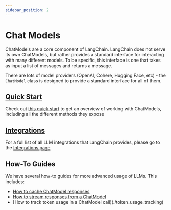 ```yaml
---
sidebar_position: 2
---
```


# Chat Models

ChatModels are a core component of LangChain.
LangChain does not serve its own ChatModels, but rather provides a standard interface for interacting with many different models. To be specific, this interface is one that takes as input a list of messages and returns a message.


There are lots of model providers (OpenAI, Cohere, Hugging Face, etc) - the `ChatModel` class is designed to provide a standard interface for all of them.

## [Quick Start](./quick_start)

Check out [this quick start](./quick_start) to get an overview of working with ChatModels, including all the different methods they expose

## [Integrations](/docs/integrations/chat/)

For a full list of all LLM integrations that LangChain provides, please go to the [Integrations page](/docs/integrations/chat/)

## How-To Guides

We have several how-to guides for more advanced usage of LLMs.
This includes:

- [How to cache ChatModel responses](./chat_model_caching)
- [How to stream responses from a ChatModel](./streaming)
- [How to track token usage in a ChatModel call)(./token_usage_tracking)
